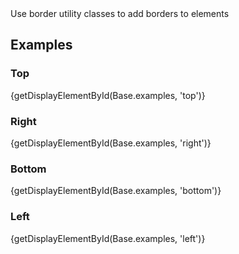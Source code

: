 
<div className="doc lead">
  Use border utility classes to add borders to elements
</div>

## Examples

### Top
<CodeView>
  {getDisplayElementById(Base.examples, 'top')}
</CodeView>

### Right
<CodeView>
  {getDisplayElementById(Base.examples, 'right')}
</CodeView>

### Bottom
<CodeView>
  {getDisplayElementById(Base.examples, 'bottom')}
</CodeView>

### Left
<CodeView>
  {getDisplayElementById(Base.examples, 'left')}
</CodeView>
